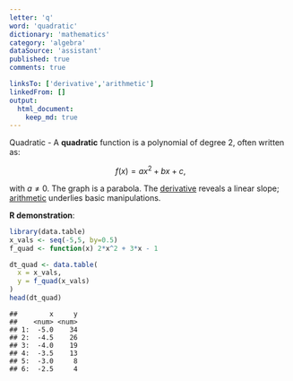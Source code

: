 ```yaml
---
letter: 'q'
word: 'quadratic'
dictionary: 'mathematics'
category: 'algebra'
dataSource: 'assistant'
published: true
comments: true

linksTo: ['derivative','arithmetic']
linkedFrom: []
output:
  html_document:
    keep_md: true
---
```




<a id="quadratic">Quadratic</a> - A **quadratic** function is a polynomial of degree 2, often written as:

$$
f(x) = ax^2 + bx + c,
$$

with $a \neq 0$. The graph is a parabola. The [derivative](#derivative) reveals a linear slope; [arithmetic](#arithmetic) underlies basic manipulations. 

**R demonstration**:


``` r
library(data.table)
x_vals <- seq(-5,5, by=0.5)
f_quad <- function(x) 2*x^2 + 3*x - 1

dt_quad <- data.table(
  x = x_vals,
  y = f_quad(x_vals)
)
head(dt_quad)
```

```
##        x     y
##    <num> <num>
## 1:  -5.0    34
## 2:  -4.5    26
## 3:  -4.0    19
## 4:  -3.5    13
## 5:  -3.0     8
## 6:  -2.5     4
```
